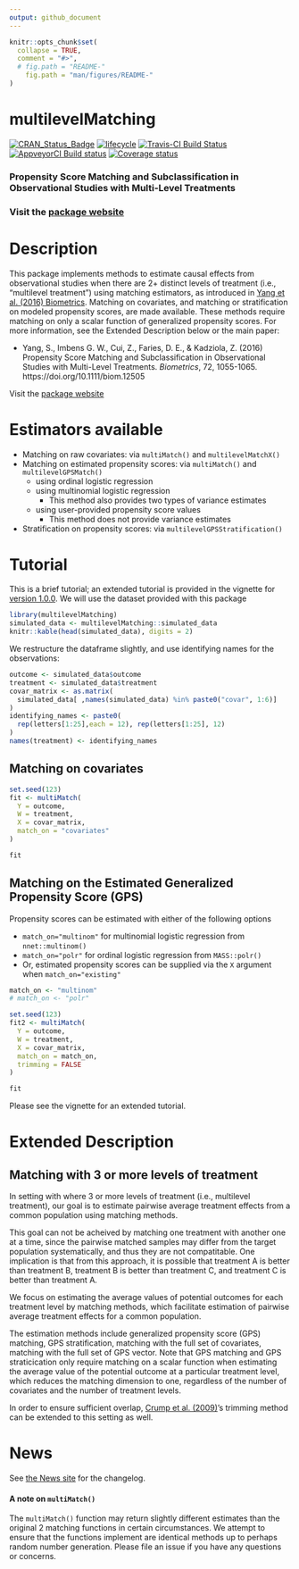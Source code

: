 ```yaml
---
output: github_document
---
```


<!-- rmarkdown v1 -->

<!-- README.md is generated from README.Rmd. Please edit that file -->

```r
knitr::opts_chunk$set(
  collapse = TRUE,
  comment = "#>",
  # fig.path = "README-"
    fig.path = "man/figures/README-"
)
```

# multilevelMatching

[![CRAN_Status_Badge](http://www.r-pkg.org/badges/version/multilevelMatching)](https://cran.r-project.org/package=multilevelMatching)
[![lifecycle](https://img.shields.io/badge/lifecycle-stable-brightgreen.svg)](https://www.tidyverse.org/lifecycle/#stable)
[![Travis-CI Build Status](https://travis-ci.org/shuyang1987/multilevelMatching.svg?branch=master)](https://travis-ci.org/shuyang1987/multilevelMatching)
[![AppveyorCI Build status](https://ci.appveyor.com/api/projects/status/eu7vlcbu2j854cdo?svg=true)](https://ci.appveyor.com/project/BarkleyBG/multilevelmatching-3hh85)
[![Coverage status](https://codecov.io/gh/shuyang1987/multilevelMatching/branch/master/graph/badge.svg)](https://codecov.io/github/shuyang1987/multilevelMatching?branch=master)

### Propensity Score Matching and Subclassification in Observational Studies with Multi-Level Treatments 

### Visit the [package website](https://shuyang1987.github.io/multilevelMatching/)


# Description


This package implements methods to estimate causal effects from observational studies when there are 2+ distinct levels of treatment (i.e., "multilevel treatment") using matching estimators, as introduced in [Yang et al. (2016) Biometrics](https://doi.org/10.1111/biom.12505). Matching on covariates, and matching or stratification on modeled propensity scores, are made available. These methods require matching on only a scalar function of generalized propensity scores. For more information, see the Extended Description below or the main paper:

  - Yang, S., Imbens G. W., Cui, Z., Faries, D. E., & Kadziola, Z. (2016) Propensity Score Matching and Subclassification in Observational Studies with Multi-Level Treatments. *Biometrics*, 72, 1055-1065. https://doi.org/10.1111/biom.12505
  
    
Visit the [package website](https://shuyang1987.github.io/multilevelMatching/)


# Estimators available

- Matching on raw covariates: via `multiMatch()` and `multilevelMatchX()`
- Matching on estimated propensity scores: via `multiMatch()` and `multilevelGPSMatch()`
  - using ordinal logistic regression
  - using multinomial logistic regression
     - This method also provides two types of variance estimates
  - using user-provided propensity score values
     - This method does not provide variance estimates
- Stratification on propensity scores: via `multilevelGPSStratification()`

# Tutorial

This is a brief tutorial; an extended tutorial is provided in the vignette for [version 1.0.0](https://github.com/shuyang1987/multilevelMatching/releases/tag/v1.0.0).
We will use the dataset provided with this package

```r
library(multilevelMatching)
simulated_data <- multilevelMatching::simulated_data
knitr::kable(head(simulated_data), digits = 2)
```

We restructure the dataframe slightly, and use identifying names for the observations:

```r
outcome <- simulated_data$outcome
treatment <- simulated_data$treatment
covar_matrix <- as.matrix(
  simulated_data[ ,names(simulated_data) %in% paste0("covar", 1:6)]
)
identifying_names <- paste0(
  rep(letters[1:25],each = 12), rep(letters[1:25], 12)
)
names(treatment) <- identifying_names
```

## Matching on covariates

```r
set.seed(123)
fit <- multiMatch(
  Y = outcome,
  W = treatment,
  X = covar_matrix,
  match_on = "covariates"
)

fit
```

## Matching on the Estimated Generalized Propensity Score (GPS)

Propensity scores can be estimated with either of the following options

  - `match_on="multinom"` for multinomial logistic regression from `nnet::multinom()`
  - `match_on="polr"` for ordinal logistic regression from `MASS::polr()`
  - Or, estimated propensity scores can be supplied via the `X` argument when `match_on="existing"`
  
```r
match_on <- "multinom"
# match_on <- "polr" 

set.seed(123)
fit2 <- multiMatch(
  Y = outcome,
  W = treatment,
  X = covar_matrix,
  match_on = match_on,
  trimming = FALSE
)

fit
```


Please see the vignette for an extended tutorial.

# Extended Description

## Matching with 3 or more levels of treatment

In setting with where 3 or more levels of treatment (i.e., multilevel treatment), our goal is to estimate pairwise average treatment effects from a common population using matching methods.

This goal can not be acheived by matching one treatment with another one at a time, since the pairwise matched samples may differ from the target population systematically, and thus they are not compatitable. One implication is that from this approach, it is possible that treatment A is better than treatment B, treatment B is better than treatment C, and treatment C is better than treatment A. 

We focus on estimating the average values of potential outcomes for each treatment level by matching methods, which facilitate estimation of pairwise average treatment effects for a common population.

The estimation methods include generalized propensity score (GPS) matching, GPS stratification, matching with the full set of covariates, matching with the full set of GPS vector. Note that GPS matching and GPS straticication only require matching on a scalar function when estimating the average value of the potential outcome at a particular treatment level, which reduces the matching dimension to one, regardless of the number of covariates and the number of treatment levels. 

In order to ensure sufficient overlap, [Crump et al. (2009)](https://doi.org/10.1093/biomet/asn055)'s trimming method can be extended to this setting as well. 


# News

See [the News site](https://shuyang1987.github.io/multilevelMatching/news/index.html) for the changelog.

#### A note on `multiMatch()`

The `multiMatch()` function may return slightly different estimates than the original 2 matching functions in certain circumstances. We attempt to ensure that the functions implement are identical methods up to perhaps random number generation. Please file an issue if you have any questions or concerns.
